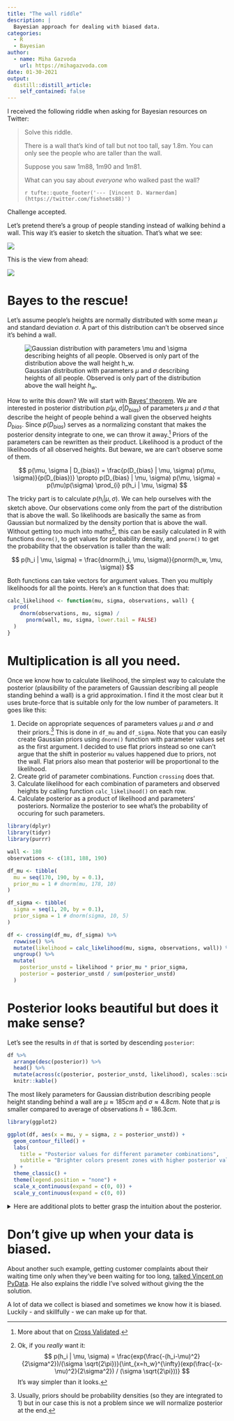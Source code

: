 ```yaml
---
title: "The wall riddle"
description: |
  Bayesian approach for dealing with biased data. 
categories:
  - R
  - Bayesian
author:
  - name: Miha Gazvoda
    url: https://mihagazvoda.com
date: 01-30-2021
output:
  distill::distill_article:
    self_contained: false
---
```


I received the following riddle when asking for Bayesian resources on Twitter:

> Solve this riddle.
>
> There is a wall that's kind of tall but not too tall, say 1.8m. You can only see the people who are taller than the wall.
>
> Suppose you saw 1m88, 1m90 and 1m81.
>
> What can you say about *everyone* who walked past the wall?
>
> `r tufte::quote_footer('--- [Vincent D. Warmerdam](https://twitter.com/fishnets88)')`

Challenge accepted.

Let's pretend there's a group of people standing instead of walking behind a wall. This way it's easier to sketch the situation. That's what we see:

![](../../images/wall-puzzle/behind.png)

This is the view from ahead:

![](../../images/wall-puzzle/front.png)

# Bayes to the rescue!

Let's assume people's heights are normally distributed with some mean $\mu$ and standard deviation $\sigma$. A part of this distribution can't be observed since it's behind a wall.

![Gaussian distribution with parameters $\mu$ and $\sigma$ describing heights of all people. Observed is only part of the distribution above the wall height $h_w$.](../../images/wall-puzzle/gaussian.png)

How to write this down?
We will start with [Bayes' theorem](https://en.wikipedia.org/wiki/Bayes%27_theorem#Statement_of_theorem). We are interested in posterior distribution $p(\mu, \sigma | D_{bias})$ of parameters $\mu$ and $\sigma$ that describe the height of people behind a wall given the observed heights $D_{bias}$. Since $p(D_{bias})$ serves as a normalizing constant that makes the posterior density integrate to one, we can throw it away.^[More about that on [Cross Validated](https://stats.stackexchange.com/questions/12112/normalizing-constant-in-bayes-theorem).] Priors of the parameters can be rewritten as their product. Likelihood is a product of the likelihoods of all observed heights. But beware, we are can't observe some of them.

$$
p(\mu, \sigma | D_{bias}) = \frac{p(D_{bias} | \mu, \sigma) p(\mu, \sigma)}{p(D_{bias})} \propto p(D_{bias} | \mu, \sigma) p(\mu, \sigma) = p(\mu)p(\sigma) \prod_{i} p(h_i | \mu, \sigma)
$$

The tricky part is to calculate $p(h_i | \mu, \sigma)$. We can help ourselves with the sketch above. Our observations come only from the part of the distribution that is above the wall. So likelihoods are basically the same as from Gaussian but normalized by the density portion that is above the wall. Without getting too much into maths^[Ok, if you *really* want it:
$$
p(h_i | \mu, \sigma) = \frac{exp(\frac{-(h_i-\mu)^2}{2\sigma^2})/(\sigma \sqrt{2\pi})}{\int_{x=h_w}^{\infty}(exp(\frac{-(x-\mu)^2}{2\sigma^2}) / (\sigma \sqrt{2\pi}))}
$$
It's way simpler than it looks.
], this can be easily calculated in R with functions `dnorm()`, to get values for probability density, and `pnorm()` to get the probability that the observation is taller than the wall:

$$
p(h_i | \mu, \sigma) = \frac{dnorm(h_i, \mu, \sigma)}{pnorm(h_w, \mu, \sigma)}
$$


Both functions can take vectors for argument values. Then you multiply likelihoods for all the points. Here's an `R` function that does that:
<!-- TODO mention logarithms -->

```r
calc_likelihood <- function(mu, sigma, observations, wall) {
  prod(
    dnorm(observations, mu, sigma) /
      pnorm(wall, mu, sigma, lower.tail = FALSE)
  )
}
```

# Multiplication is all you need.

Once we know how to calculate likelihood, the simplest way to calculate the posterior (plausibility of the parameters of Gaussian describing all people standing behind a wall) is a grid approximation. I find it the most clear but it uses brute-force that is suitable only for the low number of parameters. It goes like this:

1. Decide on appropriate sequences of parameters values $\mu$ and $\sigma$ and their priors.^[Usually, priors should be probability densities (so they are integrated to 1) but in our case this is not a problem since we will normalize posterior at the end.] This is done in `df_mu` and `df_sigma`. Note that you can easily create Gaussian priors using `dnorm()` function with parameter values set as the first argument. I decided to use flat priors instead so one can't argue that the shift in posterior `mu` values happened due to priors, not the wall. Flat priors also mean that posterior will be proportional to the likelihood.
2. Create grid of parameter combinations. Function `crossing` does that.
3. Calculate likelihood for each combination of parameters and observed heights by calling function `calc_likelihood()` on each row.
4. Calculate posterior as a product of likelihood and parameters' posteriors. Normalize the posterior to see what's the probability of occuring for such parameters.

```r
library(dplyr)
library(tidyr)
library(purrr)

wall <- 180
observations <- c(181, 188, 190)

df_mu <- tibble(
  mu = seq(170, 190, by = 0.1),
  prior_mu = 1 # dnorm(mu, 178, 10)
)

df_sigma <- tibble(
  sigma = seq(1, 20, by = 0.1),
  prior_sigma = 1 # dnorm(sigma, 10, 5)
)

df <- crossing(df_mu, df_sigma) %>%
  rowwise() %>%
  mutate(likelihood = calc_likelihood(mu, sigma, observations, wall)) %>% 
  ungroup() %>% 
  mutate(
    posterior_unstd = likelihood * prior_mu * prior_sigma,
    posterior = posterior_unstd / sum(posterior_unstd)
  )
```

# Posterior looks beautiful but does it make sense?

Let's see the results in `df` that is sorted by descending `posterior`:

```r
df %>% 
  arrange(desc(posterior)) %>% 
  head() %>% 
  mutate(across(c(posterior, posterior_unstd, likelihood), scales::scientific, 5)) %>% 
  knitr::kable()
```

The most likely parameters for Gaussian distribution describing people height standing behind a wall are $\mu \approx 185cm$  and $\sigma \approx 4.8cm$. Note that $\mu$ is smaller compared to average of observations $\bar{h} = 186.3cm$.   

```r
library(ggplot2)

ggplot(df, aes(x = mu, y = sigma, z = posterior_unstd)) +
  geom_contour_filled() +
  labs(
    title = "Posterior values for different parameter combinations",
    subtitle = "Brighter colors present zones with higher posterior values."
  ) +
  theme_classic() +
  theme(legend.position = "none") +
  scale_x_continuous(expand = c(0, 0)) + 
  scale_y_continuous(expand = c(0, 0))
```

<details>
<summary>Here are additional plots to better grasp the intuition about the posterior.</summary>

The plot below displays normalized probability densities for heights between 180 and 190cm. Normalized probability density is calculated the same as in $p(h_i|\mu, \sigma)$ above; that is divided by the portion of the Gaussian above the wall height. 

```r
calc_rel_dens <- function(mu, sigma, h, wall) {
  dnorm(h, mu, sigma) / pnorm(wall, mu, sigma, lower.tail = FALSE)
}

tibble(
  mu = 170,
  h = 180:190
) %>% 
  crossing(sigma = 5:20) %>% 
  rowwise() %>% 
  mutate(rel_dens = calc_rel_dens(mu, sigma, h, wall)) %>% 
  ggplot(aes(h, rel_dens, color = sigma, group = sigma)) + 
  geom_line() +
  viridis::scale_color_viridis() + 
  theme_classic() + 
  labs(
    title = "Probability densities for Gaussians with different sigmas and mu = 170",
    x = "Height [cm]",
    y = "Normalized probability density",
    caption = ""
  )
```

To get the posterior value for some $\mu$ and $\sigma$ you just have to multiply densities (`y` values on the plot). We can see that $\sigma$ between 10 and 15 make the more sense because higher $\sigma$ values are lower for all heights and for small $\sigma$ density for height 181cm is bigger but get's compensated because when multiplying with densities for 188 and 190 which are way smaller. 

</details> 

# Don't give up when your data is biased.

About another such example, getting customer complaints about their waiting time only when they've been waiting for too long, [talked Vincent on PyData](https://youtu.be/dE5j6NW-Kzg?t=721). He also explains the riddle I've solved without giving the the solution. 

A lot of data we collect is biased and sometimes we know how it is biased. Luckily - and skillfully - we can make up for that. 

